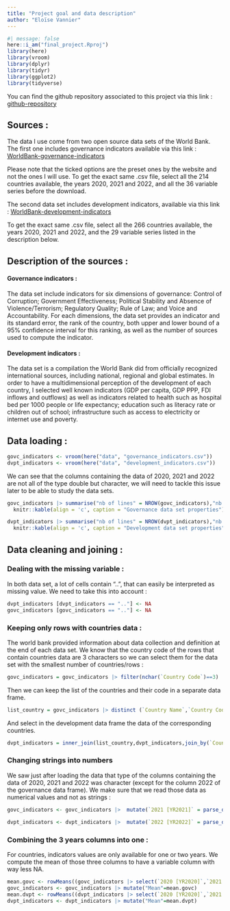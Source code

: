```yaml
---
title: "Project goal and data description"
author: "Eloïse Vannier"
---
```


```r
#| message: false
here::i_am("final_project.Rproj")
library(here)
library(vroom)
library(dplyr)
library(tidyr)
library(ggplot2)
library(tidyverse)
```

You can find the github repository associated to this project via this link : [github-repository](https://github.com/E10is3/final-project.git)

## Sources :

The data I use come from two open source data sets of the World Bank. The first one includes governance indicators available via this link : [WorldBank-governance-indicators](https://databank.worldbank.org/source/worldwide-governance-indicators#)

Please note that the ticked options are the preset ones by the website and not the ones I will use. To get the exact same .csv file, select all the 214 countries available, the years 2020, 2021 and 2022, and all the 36 variable series before the download.

The second data set includes development indicators, available via this link : [WorldBank-development-indicators](https://databank.worldbank.org/source/world-development-indicators#)

To get the exact same .csv file, select all the 266 countries available, the years 2020, 2021 and 2022, and the 29 variable series listed in the description below.

## Description of the sources :

#### Governance indicators :

The data set include indicators for six dimensions of governance: Control of Corruption; Government Effectiveness; Political Stability and Absence of Violence/Terrorism; Regulatory Quality; Rule of Law; and Voice and Accountability. For each dimensions, the data set provides an indicator and its standard error, the rank of the country, both upper and lower bound of a 95% confidence interval for this ranking, as well as the number of sources used to compute the indicator.

#### Development indicators : 

The data set is a compilation the World Bank did from officially recognized international sources, including national, regional and global estimates. In order to have a multidimensional perception of the development of each country, I selected well known indicators (GDP per capita, GDP PPP, FDI inflows and outflows) as well as indicators related to health such as hospital bed per 1000 people or life expectancy; education such as literacy rate or children out of school; infrastructure such as access to electricity or internet use and poverty.

## Data loading :

```r
govc_indicators <- vroom(here("data", "governance_indicators.csv"))
dvpt_indicators <- vroom(here("data", "development_indicators.csv"))
```
We can see that the columns containing the data of 2020, 2021 and 2022 are not all of the type double but character, we will need to tackle this issue later to be able to study the data sets.

```r
govc_indicators |> summarise("nb of lines" = NROW(govc_indicators),"nb of colmuns"= NCOL(govc_indicators))|>
  knitr::kable(align = 'c', caption = "Governance data set properties")
```

```r
dvpt_indicators |> summarise("nb of lines" = NROW(dvpt_indicators),"nb of colmuns"= NCOL(dvpt_indicators))|>
  knitr::kable(align = 'c', caption = "Development data set properties")
```

## Data cleaning and joining :

### Dealing with the missing variable :
In both data set, a lot of cells contain "..", that can easily be interpreted as missing value. We need to take this into account :

```r
dvpt_indicators [dvpt_indicators == ".."] <- NA
govc_indicators [govc_indicators == ".."] <- NA
```

### Keeping only rows with countries data :

The world bank provided information about data collection and definition at the end of each data set. We know that the country code of the rows that contain countries data are 3 characters so we can select them for the data set with the smallest number of countries/rows :
```r
govc_indicators = govc_indicators |> filter(nchar(`Country Code`)==3)
```

Then we can keep the list of the countries and their code in a separate data frame.
```r
list_country = govc_indicators |> distinct (`Country Name`,`Country Code`)
```

And select in the development data frame the data of the corresponding countries.
```r
dvpt_indicators = inner_join(list_country,dvpt_indicators,join_by(`Country Name`,`Country Code`))
```

### Changing strings into numbers

We saw just after loading the data that type of the columns containing the data of 2020, 2021 and 2022 was character (except for the column 2022 of the governance data frame). We make sure that we read those data as numerical values and not as strings :
```r
govc_indicators <- govc_indicators |>  mutate(`2021 [YR2021]` = parse_double(`2021 [YR2021]`),`2020 [YR2020]` = parse_double(`2020 [YR2020]`))

dvpt_indicators <- dvpt_indicators |>  mutate(`2022 [YR2022]` = parse_double(`2022 [YR2022]`), `2021 [YR2021]` = parse_double(`2021 [YR2021]`),`2020 [YR2020]` = parse_double(`2020 [YR2020]`))
```

### Combining the 3 years columns into one :

For countries, indicators values are only available for one or two years. 
We compute the mean of those three columns to have a variable column with way less NA.
```r
mean.govc <- rowMeans((govc_indicators |> select(`2020 [YR2020]`,`2021 [YR2021]`, `2022 [YR2022]`)),na.rm = TRUE)
govc_indicators <- govc_indicators |> mutate("Mean"=mean.govc)
mean.dvpt <- rowMeans((dvpt_indicators |> select(`2020 [YR2020]`,`2021 [YR2021]`, `2022 [YR2022]`)),na.rm = TRUE)
dvpt_indicators <- dvpt_indicators |> mutate("Mean"=mean.dvpt)
```







